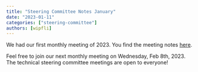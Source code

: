 ```yaml
---
title: "Steering Committee Notes January"
date: "2023-01-11"
categories: ["steering-committee"]
authors: [wipfli]
---
```


We had our first monthly meeting of 2023. You find the meeting notes <a href="https://github.com/maplibre/maplibre/discussions/187">here</a>.

Feel free to join our next monthly meeting on Wednesday, Feb 8th, 2023. The technical steering committee meetings are open to everyone!

